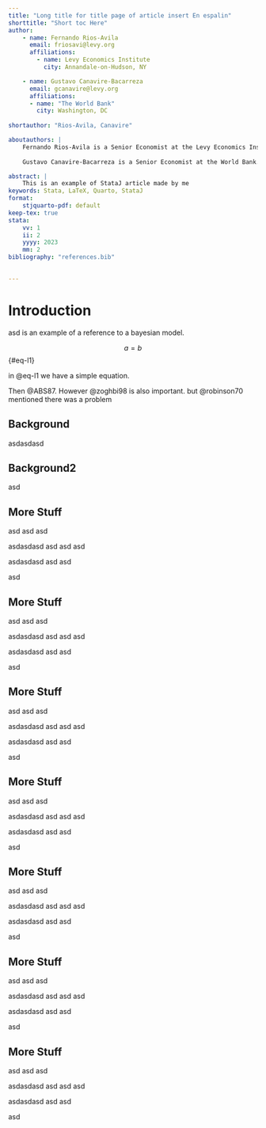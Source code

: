 ```yaml
---
title: "Long title for title page of article insert En espalin"
shorttitle: "Short toc Here"
author: 
    - name: Fernando Rios-Avila
      email: friosavi@levy.org
      affiliations:
        - name: Levy Economics Institute
          city: Annandale-on-Hudson, NY     

    - name: Gustavo Canavire-Bacarreza
      email: gcanavire@levy.org
      affiliations:
      - name: "The World Bank"
        city: Washington, DC
  
shortauthor: "Rios-Avila, Canavire"

aboutauthors: |
    Fernando Rios-Avila is a Senior Economist at the Levy Economics Institute of Bard College. 
    
    Gustavo Canavire-Bacarreza is a Senior Economist at the World Bank.

abstract: |
    This is an example of StataJ article made by me
keywords: Stata, LaTeX, Quarto, StataJ
format: 
    stjquarto-pdf: default
keep-tex: true        
stata:    
    vv: 1
    ii: 2
    yyyy: 2023
    mm: 2
bibliography: "references.bib"

 
---
```



# Introduction

asd \bayesref{bayes} is an example of a reference to a bayesian model.

$$a = b$${#eq-l1}

in @eq-l1 we have a simple equation.

Then @ABS87. However @zoghbi98 is also important. but @robinson70 mentioned there was a problem
 



## Background

asdasdasd

```{=latex}
\begin{stsyntax}
    \dunderbar{reg}ress
    \depvar\
    \optindepvars\
    \optif\
    \optin\
    \optweight\
    \optional{,
    \underbar{nocons}tant
    \underbar{h}ascons
    tsscons
    vce({\it vcetype\/})
    \underbar{l}evel(\num)
    \underbar{b}eta
    \underbar{ef}orm(\ststring)
    \dunderbar{dep}name(\varname)  {\it display\_options}
    \underbar{nohe}ader 
    \underbar{notab}le  plus
    \underbar{ms}e1
    \underbar{coefl}egend}
\end{stsyntax}
```

## Background2

asd

## More Stuff

asd
asd
asd

asdasdasd
asd
asd
asd

asdasdasd
asd
asd

asd

## More Stuff

asd
asd
asd

asdasdasd
asd
asd
asd

asdasdasd
asd
asd

asd


## More Stuff

asd
asd
asd

asdasdasd
asd
asd
asd

asdasdasd
asd
asd

asd


## More Stuff

asd
asd
asd

asdasdasd
asd
asd
asd

asdasdasd
asd
asd

asd


## More Stuff

asd
asd
asd

asdasdasd
asd
asd
asd

asdasdasd
asd
asd

asd


## More Stuff

asd
asd
asd

asdasdasd
asd
asd
asd

asdasdasd
asd
asd

asd

## More Stuff

asd
asd
asd

asdasdasd
asd
asd
asd

asdasdasd
asd
asd

asd


 
